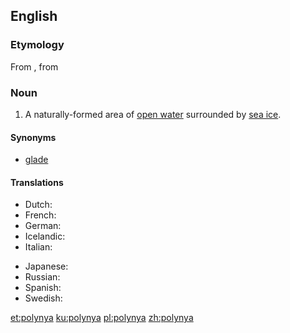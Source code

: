 ==English==
{{wikipedia}}

===Etymology===
From {{etyl|ru|en}} {{term|lang=ru|полынья́||ice hole}}, from {{term|lang=ru|по́лый||hollow}}

===Noun===
{{en-noun}}

# {{context|hydrology|lang=en}} A naturally-formed area of [[open water]] surrounded by [[sea ice]].

====Synonyms====
* [[glade]]

====Translations====
{{trans-top|an area of open water surrounded by sea ice}}
* Dutch: {{t+|nl|wakvlakte}}
* French: {{t|fr|polynia|m}}
* German: {{t|de|Polynja|f}}
* Icelandic: {{t+|is|vök|f}}
* Italian: {{t|it|polynja|f}}
{{trans-mid}}
* Japanese: {{t|ja|ポリニヤ|tr=poriniya}}
* Russian: {{t+|ru|полынья́}}
* Spanish: {{t|es|polinia|f}}
* Swedish: {{t|sv|polynja}}
{{trans-bottom}}

[[et:polynya]]
[[ku:polynya]]
[[pl:polynya]]
[[zh:polynya]]